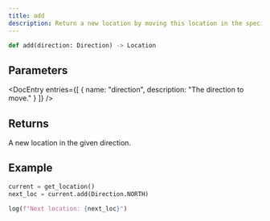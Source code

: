 ```yaml
---
title: add
description: Return a new location by moving this location in the specified direction
---
```


```py
def add(direction: Direction) -> Location
```

## Parameters

<DocEntry 
  entries={[
    {
      name: "direction",
      description: "The direction to move."
    }
  ]} 
/>

## Returns

A new location in the given direction.

## Example

```py
current = get_location()
next_loc = current.add(Direction.NORTH)

log(f"Next location: {next_loc}")
```
